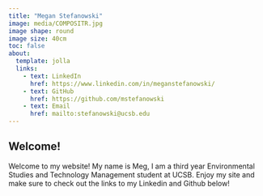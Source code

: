 ```yaml
---
title: "Megan Stefanowski"
image: media/COMPOSITR.jpg
image shape: round
image size: 40cm
toc: false
about: 
  template: jolla
  links:
    - text: LinkedIn
      href: https://www.linkedin.com/in/meganstefanowski/
    - text: GitHub
      href: https://github.com/mstefanowski
    - text: Email
      href: mailto:stefanowski@ucsb.edu
---
```




## Welcome!

Welcome to my website! My name is Meg, I am a third year Environmental Studies and Technology Management student at UCSB. Enjoy my site and make sure to check out the links to my Linkedin and Github below!
